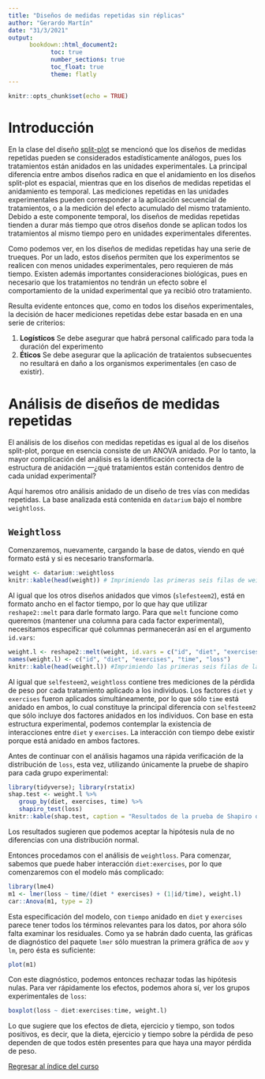 ```yaml
---
title: "Diseños de medidas repetidas sin réplicas"
author: "Gerardo Martín"
date: "31/3/2021"
output:
      bookdown::html_document2:
            toc: true 
            number_sections: true
            toc_float: true
            theme: flatly
---
```


```r
knitr::opts_chunk$set(echo = TRUE)
```

# Introducción

En la clase del diseño [split-plot](Split-plot.html) se mencionó que los diseños de medidas repetidas pueden se considerados estadísticamente análogos, pues los tratamientos están anidados en las unidades experimentales. La principal diferencia entre ambos diseños radica en que el anidamiento en los diseños split-plot es espacial, mientras que en los diseños de medidas repetidas el anidamiento es temporal. Las mediciones repetidas en las unidades experimentales pueden corresponder a la aplicación secuencial de tratamientos, o a la medición del efecto acumulado del mismo tratamiento. Debido a este componente temporal, los diseños de medidas repetidas tienden a durar más tiempo que otros diseños donde se aplican todos los tratamientos al mismo tiempo pero en unidades experimentales diferentes.

Como podemos ver, en los diseños de medidas repetidas hay una serie de trueques. Por un lado, estos diseños permiten que los experimentos se realicen con menos unidades experimentales, pero requieren de más tiempo. Existen además importantes consideraciones biológicas, pues en necesario que los tratamientos no tendrán un efecto sobre el comportamiento de la unidad experimental que ya recibió otro tratamiento.

Resulta evidente entonces que, como en todos los diseños experimentales, la decisión de hacer mediciones repetidas debe estar basada en en una serie de criterios:

1. **Logísticos** Se debe asegurar que habrá personal calificado para toda la duración del experimento
2. **Éticos** Se debe asegurar que la aplicación de trataientos subsecuentes no resultará en daño a los organismos experimentales (en caso de existir).

# Análisis de diseños de medidas repetidas

El análisis de los diseños con medidas repetidas es igual al de los diseños split-plot, porque en esencia consiste de un ANOVA anidado. Por lo tanto, la mayor complicación del análisis es la identificación correcta de la estructura de anidación ---¿qué tratamientos están contenidos dentro de cada unidad experimental?

Aquí haremos otro análisis anidado de un diseño de tres vías con medidas repetidas. La base analizada está contenida en `datarium` bajo el nombre `weightloss`.

## `Weightloss`

Comenzaremos, nuevamente, cargando la base de datos, viendo en qué formato está y si es necesario transformarla.

```r
weight <- datarium::weightloss
knitr::kable(head(weight)) # Imprimiendo las primeras seis filas de weightloss
```

Al igual que los otros diseños anidados que vimos (`slefesteem2`), está en formato ancho en el factor tiempo, por lo que hay que utilizar `reshape2::melt` para darle formato largo. Para que `melt` funcione como queremos (mantener una columna para cada factor experimental), necesitamos especificar qué columnas permanecerán así en el argumento `id.vars`:

```r
weight.l <- reshape2::melt(weight, id.vars = c("id", "diet", "exercises"))
names(weight.l) <- c("id", "diet", "exercises", "time", "loss")
knitr::kable(head(weight.l)) #Imprimiendo las primeras seis filas de la tabla resultante
```

Al igual que `selfesteem2`, `weightloss` contiene tres mediciones de la pérdida de peso por cada tratamiento aplicado a los individuos. Los factores `diet` y `exercises` fueron aplicados simultáneamente, por lo que sólo `time` está anidado en ambos, lo cual constituye la principal diferencia con `selfesteem2` que sólo incluye dos factores anidados en los individuos. Con base en esta estructura experimental, podemos contemplar la existencia de interacciones entre `diet` y `exercises`. La interacción con tiempo debe existir porque está anidado en ambos factores.

Antes de continuar con el análisis hagamos una rápida verificación de la distribución de `loss`, esta vez, utilizando únicamente la pruebe de shapiro para cada grupo experimental:

```r
library(tidyverse); library(rstatix)
shap.test <- weight.l %>%
   group_by(diet, exercises, time) %>%
   shapiro_test(loss)
knitr::kable(shap.test, caption = "Resultados de la prueba de Shapiro dentro de cada grupo experimental.", align = "c")
```

Los resultados sugieren que podemos aceptar la hipótesis nula de no diferencias con una distribución normal.

Entonces procedamos con el análisis de `weightloss`. Para comenzar, sabemos que puede haber interacción `diet:exercises`, por lo que comenzaremos con el modelo más complicado:

```r
library(lme4)
m1 <- lmer(loss ~ time/(diet * exercises) + (1|id/time), weight.l)
car::Anova(m1, type = 2)
```
Esta especificación del modelo, con `tiempo` anidado en `diet` y `exercises` parece tener todos los términos relevantes para los datos, por ahora sólo falta examinar los residuales. Como ya se habrán dado cuenta, las gráficas de diagnóstico del paquete `lmer` sólo muestran la primera gráfica de `aov` y `lm`, pero ésta es suficiente:

```r
plot(m1)
```

Con este diagnóstico, podemos entonces rechazar todas las hipótesis nulas. Para ver rápidamente los efectos, podemos ahora sí, ver los grupos experimentales de `loss`:

```r
boxplot(loss ~ diet:exercises:time, weight.l)
```

Lo que sugiere que los efectos de dieta, ejercicio y tiempo, son todos positivos, es decir, que la dieta, ejercicio y tiempo sobre la pérdida de peso dependen de que todos estén presentes para que haya una mayor pérdida de peso.

[Regresar al índice del curso](../index.html)